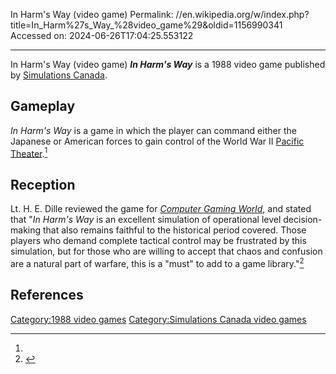 In Harm's Way (video game)
Permalink: //en.wikipedia.org/w/index.php?title=In_Harm%27s_Way_%28video_game%29&oldid=1156990341
Accessed on: 2024-06-26T17:04:25.553122



------
In Harm's Way (video game)
{{Short description|1988 video game}}
{{for|the similarly-named 2010 video game|Harms Way}}
{{Infobox video game
| collapsible = 
| state = 
| italic title = 
| title = In Harm's Way 
| image = InHarmsWay videogame cover.jpg
| alt = 
| caption = 
| developer = [[Simulations Canada]]
| publisher = [[Simulations Canada]]
| series = 
| engine = 
| platforms = 
| released = 1988
| genre = 
| modes = 
}}'''''In Harm's Way''''' is a 1988 video game published by [[Simulations Canada]].

==Gameplay==
''In Harm's Way'' is a game in which the player can command either the Japanese or American forces to gain control of the World War II [[Pacific Theater (World War II)|Pacific Theater]].<ref name="CGW57"/>

==Reception==
Lt. H. E. Dille reviewed the game for ''[[Computer Gaming World]]'', and stated that "''In Harm's Way'' is an excellent simulation of operational level decision-making that also remains faithful to the historical period covered. Those players who demand complete tactical control may be frustrated by this simulation, but for those who are willing to accept that chaos and confusion are a natural part of warfare, this is a "must" to add to a game library."<ref name="CGW57">{{cite magazine |last=Dille |first=Lt. H. E. |title=Going "In Harm's Way" |magazine=Computer Gaming World |date=March 1989 |volume=1 |issue=57 |pages=12–13}}</ref>

==References==
{{reflist}}

[[Category:1988 video games]]
[[Category:Simulations Canada video games]]